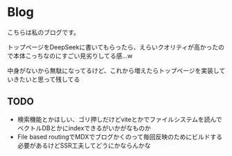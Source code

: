 # Blog

こちらは私のブログです。

トップページをDeepSeekに書いてもらったら、えらいクオリティが高かったので本体こっちなのにすごい見劣りしてる感...w

中身がないから無駄になってるけど、これから増えたらトップページを実装していきたいと思って残してる

## TODO

* 検索機能とかほしい、ゴリ押しだけどviteとかでファイルシステムを読んでベクトルDBとかにindexできるがいかがなものか
* File based routingでMDXでブログかくのって毎回反映のためにビルドする必要があるけどSSR工夫してどうにかならんかな
